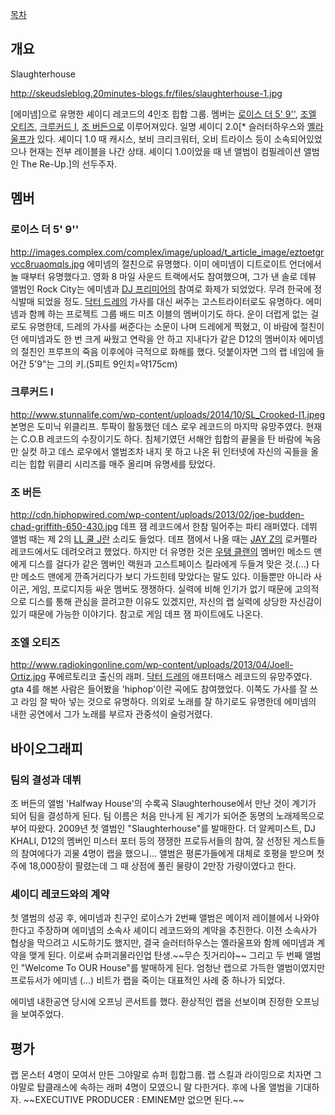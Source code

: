[[목차]]

== 개요 ==

Slaughterhouse

http://skeudsleblog.20minutes-blogs.fr/files/slaughterhouse-1.jpg


[에미넴]으로 유명한 셰이디 레코드의 4인조 힙합 그룹. 멤버는 [[로이스 더 5' 9'']], [[조엘 오티즈]], [[크루커드 I]], [[조 버든]]으로 이루어져있다. 일명 셰이디 2.0[* 슬러터하우스와 [[옐라울프]]가 있다. 셰이디 1.0 때 캐시스, 보비 크리크워터, 오비 트라이스 등이 소속되어있었으나 현재는 전부 레이블을 나간 상태. 셰이디 1.0이었을 때 낸 앨범이 컴필레이션 앨범인 The Re-Up.]의 선두주자.

== 멤버 ==
=== 로이스 더 5' 9'' ===
http://images.complex.com/complex/image/upload/t_article_image/eztoetgrvcc8ruaomqls.jpg
에미넴의 절친으로 유명했다. 이미 에미넴이 디트로이트 언더에서 놀 때부터 유명했다고. 영화 8 마일 사운드 트랙에서도 참여했으며, 그가 낸 솔로 데뷰 앨범인 Rock City는 에미넴과 [[DJ 프리미어]]의 참여로 화제가 되었었다. 무려 한국에 정식발매 되었을 정도. [[닥터 드레]]의 가사를 대신 써주는 고스트라이터로도 유명하다. 에미넴과 함께 하는 프로젝트 그룹 배드 미츠 이블의 멤버이기도 하다. 운이 더럽게 없는 걸로도 유명한데, 드레의 가사를 써준다는 소문이 나며 드레에게 찍혔고, 이 바람에 절친이던 에미넴과도 한 번 크게 싸웠고 연락을 안 하고 지내다가 같은 D12의 멤버이자 에미넴의 절친인 프루프의 죽음 이후에야 극적으로 화해를 했다. 덧붙이자면 그의 랩 네임에 들어간 5'9"는 그의 키.(5피트 9인치=약175cm)
=== 크루커드 I ===
http://www.stunnalife.com/wp-content/uploads/2014/10/SL_Crooked-I1.jpeg
본명은 도미닉 위클리프. 투팍이 활동했던 데스 로우 레코드의 마지막 유망주였다. 현재는 C.O.B 레코드의 수장이기도 하다. 침체기였던 서해안 힙합의 끝물을 탄 바람에 녹음만 실컷 하고 데스 로우에서 앨범조차 내지 못 하고 나온 뒤 인터넷에 자신의 곡들을 올리는 힙합 위클리 시리즈를 매주 올리며 유명세를 탔었다. 
=== 조 버든 ===
http://cdn.hiphopwired.com/wp-content/uploads/2013/02/joe-budden-chad-griffith-650-430.jpg
데프 잼 레코드에서 한참 밀어주는 파티 래퍼였다. 데뷔 앨범 때는 제 2의 [[LL 쿨 J]]란 소리도 들었다. 데프 잼에서 나올 때는 [[JAY Z]]의 로커펠라 레코드에서도 데려오려고 했었다. 하지만 더 유명한 것은 [[우탱 클랜]]의 멤버인 메소드 맨에게 디스를 걸다가 같은 멤버인 랙원과 고스트페이스 킬라에게 두들겨 맞은 것.(...) 다만 메소드 맨에게 깐족거리다가 보디 가드힌테 맞았다는 말도 있다. 이들뿐만 아니라 사이곤, 게임, 프로디지등 싸운 멤버도 쟁쟁하다. 실력에 비해 인기가 없기 때문에 고의적으로 디스를 통해 관심을 끌려고한 이유도 있겠지만, 자신의 랩 실력에 상당한 자신감이 있기 때문에 가능한 이야기다. 참고로 게임 데프 잼 파이트에도 나온다.
=== 조엘 오티즈 ===
http://www.radiokingonline.com/wp-content/uploads/2013/04/Joell-Ortiz.jpg
푸에르토리코 출신의 래퍼. [[닥터 드레]]의 애프터매스 레코드의 유망주였다. gta 4를 해본 사람은 들어봤을 'hiphop'이란 곡에도 참여했었다. 이쪽도 가사를 잘 쓰고 라임 잘 박아 넣는 것으로 유명하다. 의외로 노래를 잘 하기로도 유명한데 에미넴의 내한 공연에서 그가 노래를 부르자 관중석이 술렁거렸다.

== 바이오그래피 ==
=== 팀의 결성과 데뷔 ===
조 버든의 앨범 'Halfway House'의 수록곡 Slaughterhouse에서 만난 것이 계기가 되어 팀을 결성하게 된다. 팀 이름은 처음 만나게 된 계기가 되어준 동명의 노래제목으로부어 따왔다.
2009년 첫 앨범인 "Slaughterhouse"를 발매한다. 더 알케미스트, DJ KHALI,  D12의 멤버인 미스터 포터 등의 쟁쟁한 프로듀서들의 참여, 잘 선정된 게스트들의 참여에다가 괴물 4명이 랩을 했으니... 앨범은 평론가들에게 대체로 호평을 받으며 첫 주에 18,000장이 팔렸는데 그 때 상점에 풀린 물량이 2만장 가량이였다고 한다.
=== 셰이디 레코드와의 계약 ===
첫 앨범의 성공 후, 에미넴과 친구인 로이스가 2번째 앨범은 메이저 레이블에서 나와야 한다고 주장하며 에미넴의 소속사 셰이디 레코드와의 계약을 추진한다. 이전 소속사가 협상을 막으려고 시도하기도 했지만, 결국 슬러터하우스는 옐라울프와 함께 에미넴과 계약을 맺게 된다. 이로써 슈퍼괴물라인업 탄생.~~무슨 짓거리야~~
그리고 두 번째 앨범인 "Welcome To OUR House"를 발매하게 된다. 엄청난 랩으로 가득한 앨범이였지만 프로듀서가 에미넴 (...) 비트가 랩을 죽이는 대표적인 사례 중 하나가 되었다.

에미넴 내한공연 당시에 오프닝 콘서트를 했다. 환상적인 랩을 선보이며 진정한 오프닝을 보여주었다.

== 평가 ==
랩 몬스터 4명이 모여서 만든 그야말로 슈퍼 힙합그룹. 랩 스킬과 라이밍으로 치자면 그야말로 탑클래스에 속하는 래퍼 4명이 모였으니 말 다한거다. 후에 나올 앨범을 기대하자. ~~EXECUTIVE PRODUCER : EMINEM만 없으면 된다.~~
